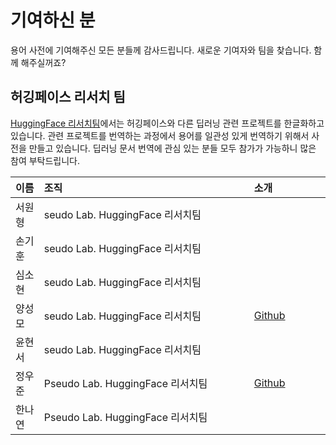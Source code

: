 # 기여하신 분 {.unnumbered}

용어 사전에 기여해주신 모든 분들께 감사드립니다. 새로운 기여자와 팀을 찾습니다. 함께 해주실꺼죠?

## 허깅페이스 리서치 팀

[HuggingFace 리서치팀](https://pseudo-lab.github.io/hf-research-team/)에서는 허깅페이스와 다른 딥러닝 관련 프로젝트를 한글화하고 있습니다. 관련 프로젝트를 번역하는 과정에서 용어를 일관성 있게 번역하기 위해서 사전을 만들고 있습니다. 딥러닝 문서 번역에 관심 있는 분들 모두 참가가 가능하니 많은 참여 부탁드립니다.

| 이름   |                                     조직 |           소개|
|:----- |:----------------------------------------|:--------------|
| 서원형 |  seudo Lab. HuggingFace 리서치팀         |               |
| 손기훈 |  seudo Lab. HuggingFace 리서치팀         |               |
| 심소현 |  seudo Lab. HuggingFace 리서치팀         |               |
| 양성모 |  seudo Lab. HuggingFace 리서치팀         | [Github](https://github.com/gabrielwithappy)         |
| 윤현서 |  seudo Lab. HuggingFace 리서치팀         |        |
| 정우준 | Pseudo Lab. HuggingFace 리서치팀         | [Github](https://github.com/jungnerd)       |
| 한나연 | Pseudo Lab. HuggingFace 리서치팀         |        |


